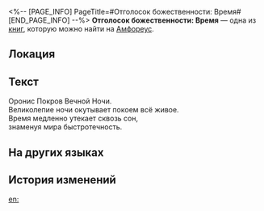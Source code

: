 <%-- [PAGE_INFO]
PageTitle=#Отголосок божественности: Время#
[END_PAGE_INFO] --%>
{{Дополнить}}
{{Книга Инфобокс
|id           = 473
|Название     = 
|Изображение  = Предмет Отголосок божественности- Время.png
|Мир          = Амфореус
|Томов        = 1
|Автор        = <!--нужно добавить-->
|Описание     = Воспоминания о чудесах титана. Лишь те, кому было даровано благословение, способны услышать священное эхо... Слушайте! В этом шёпоте ночного покрова - аллюзия на прошлое и будущее.
|Том1         = {{tx}}
|Источник1    = {{tx|Отсутствует источник}}
|Персонажи    = 
|Фракции      = 
}}
'''Отголосок божественности: Время''' — одна из [[Книги|книг]], которую можно найти на [[Амфореус]].

==Локация==
{{Отметка карты|<!--название карты-->|<!--id отметки-->}}

==Текст==
Оронис Покров Вечной Ночи.<br />
Великолепие ночи окутывает покоем всё живое.<br />
Время медленно утекает сквозь сон,<br />
знаменуя мира быстротечность.

==На других языках==
{{На других языках
|en   = Divine Echo: Time
|zhs  = 神性的回响：岁月
|zht  = 神性的迴響：歲月
|ja   = 神性の反響：歳月
|ko   = 신성의 메아리: 세월
|es   = Eco divino: Tiempo
|fr   = Écho divin du Temps
|ru   = Отголосок божественности: Время
|th   = แว่วเสียงศักดิ์สิทธิ์: กาลเวลา
|vi   = Tiếng Vọng Thần Tính: Thời Gian
|de   = Göttliches Echo: Zeit
|id   = Gema Ilahi: Waktu
|pt   = Eco Divino: Tempo
}}

==История изменений==
{{История изменений|3.5}}

[[en:]]